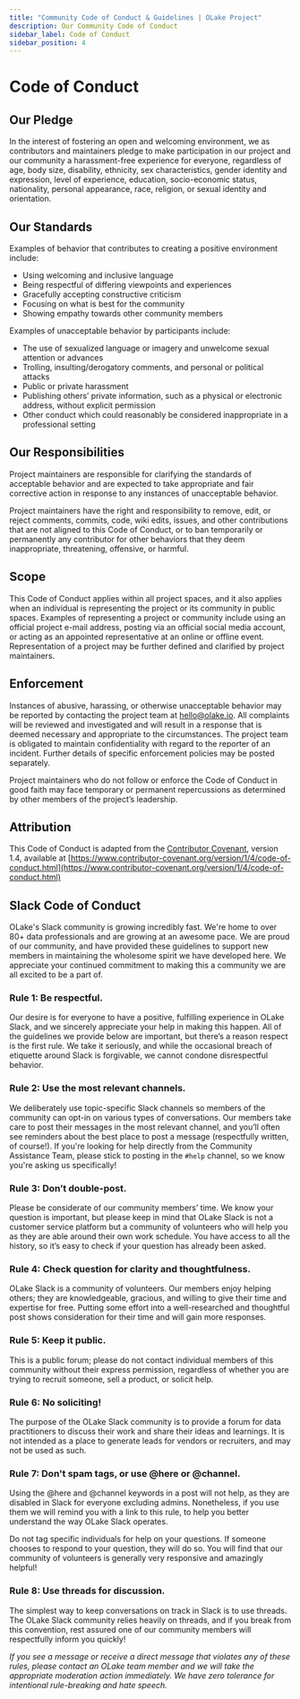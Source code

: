 ```yaml
---
title: "Community Code of Conduct & Guidelines | OLake Project"
description: Our Community Code of Conduct
sidebar_label: Code of Conduct
sidebar_position: 4
---
```


# Code of Conduct

## Our Pledge

In the interest of fostering an open and welcoming environment, we as contributors and maintainers pledge to make participation in our project and our community a harassment-free experience for everyone, regardless of age, body size, disability, ethnicity, sex characteristics, gender identity and expression, level of experience, education, socio-economic status, nationality, personal appearance, race, religion, or sexual identity and orientation.

## Our Standards

Examples of behavior that contributes to creating a positive environment include:

- Using welcoming and inclusive language
- Being respectful of differing viewpoints and experiences
- Gracefully accepting constructive criticism
- Focusing on what is best for the community
- Showing empathy towards other community members

Examples of unacceptable behavior by participants include:

- The use of sexualized language or imagery and unwelcome sexual attention or advances
- Trolling, insulting/derogatory comments, and personal or political attacks
- Public or private harassment
- Publishing others’ private information, such as a physical or electronic address, without explicit permission
- Other conduct which could reasonably be considered inappropriate in a professional setting

## Our Responsibilities

Project maintainers are responsible for clarifying the standards of acceptable behavior and are expected to take appropriate and fair corrective action in response to any instances of unacceptable behavior.

Project maintainers have the right and responsibility to remove, edit, or reject comments, commits, code, wiki edits, issues, and other contributions that are not aligned to this Code of Conduct, or to ban temporarily or permanently any contributor for other behaviors that they deem inappropriate, threatening, offensive, or harmful.

## Scope

This Code of Conduct applies within all project spaces, and it also applies when an individual is representing the project or its community in public spaces. Examples of representing a project or community include using an official project e-mail address, posting via an official social media account, or acting as an appointed representative at an online or offline event. Representation of a project may be further defined and clarified by project maintainers.

## Enforcement

Instances of abusive, harassing, or otherwise unacceptable behavior may be reported by contacting the project team at [hello@olake.io](mailto:hello@olake.io). All complaints will be reviewed and investigated and will result in a response that is deemed necessary and appropriate to the circumstances. The project team is obligated to maintain confidentiality with regard to the reporter of an incident. Further details of specific enforcement policies may be posted separately.

Project maintainers who do not follow or enforce the Code of Conduct in good faith may face temporary or permanent repercussions as determined by other members of the project’s leadership.

## Attribution

This Code of Conduct is adapted from the [Contributor Covenant](https://www.contributor-covenant.org/), version 1.4, available at [https://www.contributor-covenant.org/version/1/4/code-of-conduct.html](https://www.contributor-covenant.org/version/1/4/code-of-conduct.html)

## Slack Code of Conduct

OLake's Slack community is growing incredibly fast. We're home to over 80+ data professionals and are growing at an awesome pace. We are proud of our community, and have provided these guidelines to support new members in maintaining the wholesome spirit we have developed here. We appreciate your continued commitment to making this a community we are all excited to be a part of.

### Rule 1: Be respectful.

Our desire is for everyone to have a positive, fulfilling experience in OLake Slack, and we sincerely appreciate your help in making this happen.
All of the guidelines we provide below are important, but there’s a reason respect is the first rule. We take it seriously, and while the occasional breach of etiquette around Slack is forgivable, we cannot condone disrespectful behavior.

### Rule 2: Use the most relevant channels.

We deliberately use topic-specific Slack channels so members of the community can opt-in on various types of conversations. Our members take care to post their messages in the most relevant channel, and you’ll often see reminders about the best place to post a message (respectfully written, of course!). If you're looking for help directly from the Community Assistance Team, please stick to posting in the `#help` channel, so we know you're asking us specifically!

### Rule 3: Don’t double-post.

Please be considerate of our community members’ time. We know your question is important, but please keep in mind that OLake Slack is not a customer service platform but a community of volunteers who will help you as they are able around their own work schedule. You have access to all the history, so it’s easy to check if your question has already been asked.

### Rule 4: Check question for clarity and thoughtfulness.

OLake Slack is a community of volunteers. Our members enjoy helping others; they are knowledgeable, gracious, and willing to give their time and expertise for free. Putting some effort into a well-researched and thoughtful post shows consideration for their time and will gain more responses.

### Rule 5: Keep it public.

This is a public forum; please do not contact individual members of this community without their express permission, regardless of whether you are trying to recruit someone, sell a product, or solicit help.

### Rule 6: No soliciting!

The purpose of the OLake Slack community is to provide a forum for data practitioners to discuss their work and share their ideas and learnings. It is not intended as a place to generate leads for vendors or recruiters, and may not be used as such.

### Rule 7: Don't spam tags, or use @here or @channel.

Using the @here and @channel keywords in a post will not help, as they are disabled in Slack for everyone excluding admins. Nonetheless, if you use them we will remind you with a link to this rule, to help you better understand the way OLake Slack operates.

Do not tag specific individuals for help on your questions. If someone chooses to respond to your question, they will do so. You will find that our community of volunteers is generally very responsive and amazingly helpful!

### Rule 8: Use threads for discussion.

The simplest way to keep conversations on track in Slack is to use threads. The OLake Slack community relies heavily on threads, and if you break from this convention, rest assured one of our community members will respectfully inform you quickly!

_If you see a message or receive a direct message that violates any of these rules, please contact an OLake team member and we will take the appropriate moderation action immediately. We have zero tolerance for intentional rule-breaking and hate speech._